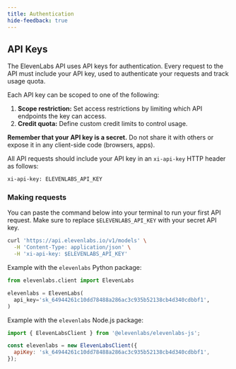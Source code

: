 ```yaml
---
title: Authentication
hide-feedback: true
---
```


## API Keys

The ElevenLabs API uses API keys for authentication. Every request to the API must include your API key, used to authenticate your requests and track usage quota.

Each API key can be scoped to one of the following:

1. **Scope restriction:** Set access restrictions by limiting which API endpoints the key can access.
2. **Credit quota:** Define custom credit limits to control usage.

**Remember that your API key is a secret.** Do not share it with others or expose it in any client-side code (browsers, apps).

All API requests should include your API key in an `xi-api-key` HTTP header as follows:

```bash
xi-api-key: ELEVENLABS_API_KEY
```

### Making requests

You can paste the command below into your terminal to run your first API request. Make sure to replace `$ELEVENLABS_API_KEY` with your secret API key.

```bash
curl 'https://api.elevenlabs.io/v1/models' \
  -H 'Content-Type: application/json' \
  -H 'xi-api-key: $ELEVENLABS_API_KEY'
```

Example with the `elevenlabs` Python package:

```python
from elevenlabs.client import ElevenLabs

elevenlabs = ElevenLabs(
  api_key='sk_64944261c10dd78488a286ac3c935b52138cb4d340cdbbf1',
)
```

Example with the `elevenlabs` Node.js package:

```javascript
import { ElevenLabsClient } from '@elevenlabs/elevenlabs-js';

const elevenlabs = new ElevenLabsClient({
  apiKey: 'sk_64944261c10dd78488a286ac3c935b52138cb4d340cdbbf1',
});
```
